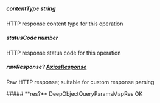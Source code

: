 
##### **contentType** string
HTTP response content type for this operation

##### **statusCode** number
HTTP response status code for this operation

##### **rawResponse?** [AxiosResponse](https://axios-http.com/docs/res_schema)
Raw HTTP response; suitable for custom response parsing

<Collapsible>
    ##### **res?** DeepObjectQueryParamsMapRes
    OK
    <Collapsible.Break/>
    <DeepObjectQueryParamsMapRes/>
</Collapsible>

